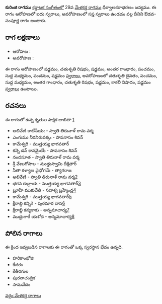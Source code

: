 {{Infobox ragam
	| name          	= కురింజి
	| synonym	    	= 
	| mela          	= 
	| chakra        	= 
	| janaka        	= 
	| type          	= ఔడవ-సంపూర్ణ
	| arohanam      	= {{svaraC|S|R2|S|G3|P|M1|P|S'}} 
	| avarohanam    	= {{svaraC|D2|P|M1|G3|R2|S|N3|S}}
	| jeeva         	=
	| chhaya        	=
	| nyasa         	=
	| vishesha      	= 
	| equivalent  		= 
}}
{{కర్ణాటక సంగీత రాగాలు}}
'''కురింజి రాగము''' [[కర్ణాటక సంగీతం]]లో 29వ [[మేళకర్త రాగము]] ధీర్వాణకరాభరణం జన్యము.  ఈ రాగం ఆరోహణలో ఐదు స్వరాలు, అవరోహణంలో సప్త స్వరాలు ఉండడం వల్ల దీనిని ఔడవ-సంపూర్ణ రాగం అంటారు.


==రాగ లక్షణాలు==


* ఆరోహణ : {{svaraC|S|R2|S|G3|P|M1|P|S'}} 
* అవరోహణ : {{svaraC|D2|P|M1|G3|R2|S|N3|S}}

ఈ రాగం ఆరోహణంలో షడ్జమం, చతుశృతి రిషభం, షడ్జమం, అంతర గాంధారం, పంచమం, సుద్ద మధ్యమం, పంచమం, షడ్జమం [[స్వరాలు]], అవరోహణంలో చతుశృతి దైవతం, పంచమం, సుద్ద మధ్యమం, అంతర గాంధారం, చతుశృతి రిషభం, షడ్జమం, కాకలీ నిషాదం, షడ్జమం [[స్వరాలు]] ఉంటాయి.

==రచనలు==
ఈ రాగంలో ఉన్న కృతుల పాక్షిక జాబితా [https://github.com/ssrihari/ragavardhini/blob/master/ragas/kritis.psv]
* అలివేణి కాటేసేయఁ - స్వాతి తిరునాళ్ రామ వర్మ
* ఎంగుము నీరనిరువక్కఁ - పాపనాసం శివన్
* కామేశ్వరి - ముత్తయ్య భాగవతార్
* కన్నె డన్ కానమైయే - పాపనాసం శివన్
* నందసూత - స్వాతి తిరునాళ్ రామ వర్మ
* శ్రీ వేణుగోపాల - ముత్తుస్వామి దీక్షితార్
* సీతా కళ్యాణ వైభోగమే - త్యాగరాజ
* అలివేణి - స్వాతి తిరునాళ్ రామ వర్మ[http://www.karnatik.com/c1299.shtml]
* భగవ రుద్రాయ - ముత్తయ్య భాగవతార్[http://www.karnatik.com/c1962.shtml]
* బ్రూహీ ముకుదేతి - సదాశ్వ బ్రహ్మేంద్ర[http://www.karnatik.com/c1364.shtml]
* కామేశ్వరి - ముత్తయ్య భాగవతార్[http://www.karnatik.com/c2052.shtml]
* క్షీరాబ్ది కన్నిగె - పురమార దాస[http://www.karnatik.com/c1431.shtml]
* క్షీరాబ్ది కన్యకాకు - అన్నమాచార్య[http://www.karnatik.com/c1189.shtml]
* ముద్దుగారే యశోద - అన్నమాచార్య[http://www.karnatik.com/c1182.shtml]




==పోలిన రాగాలు==
ఈ క్రింద ఇవ్వబడిన రాగాలకు ఈ రాగంతో ఒక్క స్వరస్థాన భేదం ఉన్నది.
* హరికాంభోజి
* కేదరం
* కేతీరగుల
* పురనాచంద్రిక
* సామవేదం



[[వర్గం:మేళకర్త రాగాలు]]